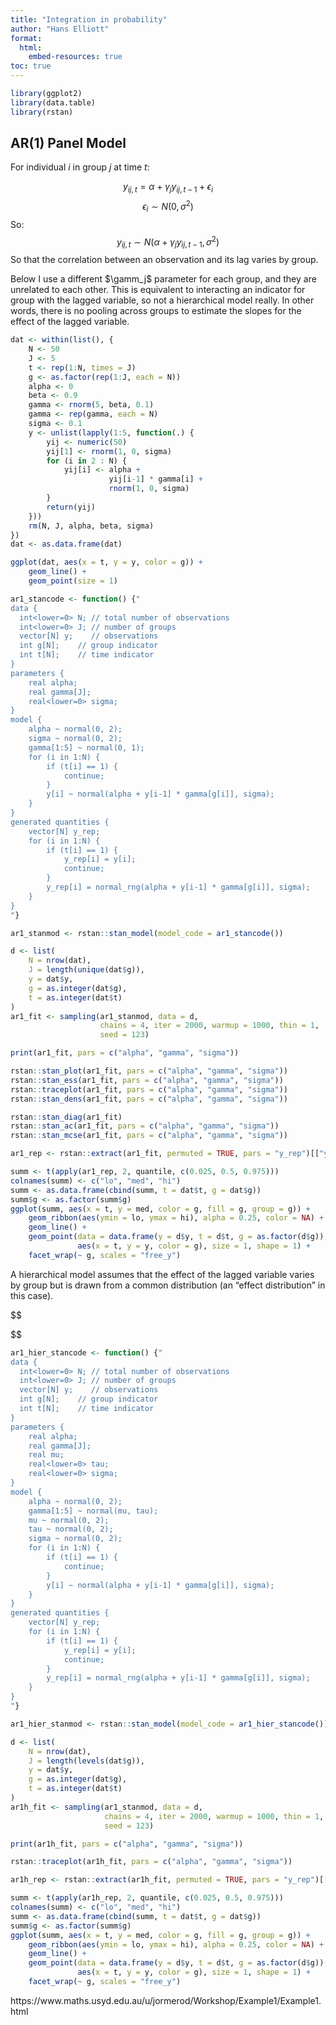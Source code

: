 ```yaml
---
title: "Integration in probability"
author: "Hans Elliott"
format:
  html:
    embed-resources: true
toc: true
---
```


```r
library(ggplot2)
library(data.table)
library(rstan)
```


## AR(1) Panel Model

For individual $i$ in group $j$ at time $t$:  

$$y_{ij,t} = \alpha + \gamma_j y_{ij,t-1} + \epsilon_i$$
$$\epsilon_i \sim N(0, \sigma^2)$$
So:
$$y_{ij,t} \sim N(\alpha + \gamma_j y_{ij, t-1}, \sigma^2)$$
So that the correlation between an observation and its lag varies by group.  

Below I use a different $\gamm_j$ parameter for each group, and they are unrelated to each other. This is equivalent to interacting an indicator for group with the lagged variable, so not a hierarchical model really. In other words, there is no pooling across groups to estimate the slopes for the effect of the lagged variable.  


```r
dat <- within(list(), {
    N <- 50
    J <- 5
    t <- rep(1:N, times = J)
    g <- as.factor(rep(1:J, each = N))
    alpha <- 0
    beta <- 0.9
    gamma <- rnorm(5, beta, 0.1)
    gamma <- rep(gamma, each = N)
    sigma <- 0.1
    y <- unlist(lapply(1:5, function(.) {
        yij <- numeric(50)
        yij[1] <- rnorm(1, 0, sigma)
        for (i in 2 : N) {
            yij[i] <- alpha +
                      yij[i-1] * gamma[i] +
                      rnorm(1, 0, sigma)
        }
        return(yij)
    }))
    rm(N, J, alpha, beta, sigma)
})
dat <- as.data.frame(dat)

ggplot(dat, aes(x = t, y = y, color = g)) + 
    geom_line() +
    geom_point(size = 1)

```

```r
ar1_stancode <- function() {"
data {
  int<lower=0> N; // total number of observations
  int<lower=0> J; // number of groups
  vector[N] y;    // observations
  int g[N];    // group indicator
  int t[N];    // time indicator
}
parameters {
    real alpha;
    real gamma[J];
    real<lower=0> sigma;
}
model {
    alpha ~ normal(0, 2);
    sigma ~ normal(0, 2);
    gamma[1:5] ~ normal(0, 1);
    for (i in 1:N) {
        if (t[i] == 1) {
            continue;
        }
        y[i] ~ normal(alpha + y[i-1] * gamma[g[i]], sigma); 
    }
}
generated quantities {
    vector[N] y_rep;
    for (i in 1:N) {
        if (t[i] == 1) {
            y_rep[i] = y[i];
            continue;
        }
        y_rep[i] = normal_rng(alpha + y[i-1] * gamma[g[i]], sigma);
    }
}
"}

```


```r
ar1_stanmod <- rstan::stan_model(model_code = ar1_stancode())

d <- list(
    N = nrow(dat),
    J = length(unique(dat$g)),
    y = dat$y,
    g = as.integer(dat$g),
    t = as.integer(dat$t)
)
ar1_fit <- sampling(ar1_stanmod, data = d,
                    chains = 4, iter = 2000, warmup = 1000, thin = 1,
                    seed = 123)

print(ar1_fit, pars = c("alpha", "gamma", "sigma"))
```

```r
rstan::stan_plot(ar1_fit, pars = c("alpha", "gamma", "sigma"))
rstan::stan_ess(ar1_fit, pars = c("alpha", "gamma", "sigma"))
rstan::traceplot(ar1_fit, pars = c("alpha", "gamma", "sigma"))
rstan::stan_dens(ar1_fit, pars = c("alpha", "gamma", "sigma"))

rstan::stan_diag(ar1_fit)
rstan::stan_ac(ar1_fit, pars = c("alpha", "gamma", "sigma"))
rstan::stan_mcse(ar1_fit, pars = c("alpha", "gamma", "sigma"))
```


```r
ar1_rep <- rstan::extract(ar1_fit, permuted = TRUE, pars = "y_rep")[["y_rep"]]

summ <- t(apply(ar1_rep, 2, quantile, c(0.025, 0.5, 0.975)))
colnames(summ) <- c("lo", "med", "hi")
summ <- as.data.frame(cbind(summ, t = dat$t, g = dat$g))
summ$g <- as.factor(summ$g)
ggplot(summ, aes(x = t, y = med, color = g, fill = g, group = g)) +
    geom_ribbon(aes(ymin = lo, ymax = hi), alpha = 0.25, color = NA) +
    geom_line() +
    geom_point(data = data.frame(y = d$y, t = d$t, g = as.factor(d$g)),
               aes(x = t, y = y, color = g), size = 1, shape = 1) +
    facet_wrap(~ g, scales = "free_y")

```



A hierarchical model assumes that the effect of the lagged variable varies by group but is drawn from a common distribution (an "effect distribution" in this case).

$$
\begin{aligned}
y_{ij,t} & = \alpha + \gamma_j y_{ij,t-1} + \epsilon_i \\
\gamma_j & \sim N(\mu, \tau^2) \\
\epsilon_i & \sim N(0, \sigma^2) \\
\tau^2 & \sim prior \\  
\sigma^2 & \sim prior

\end{aligned}
$$

```r
ar1_hier_stancode <- function() {"
data {
  int<lower=0> N; // total number of observations
  int<lower=0> J; // number of groups
  vector[N] y;    // observations
  int g[N];    // group indicator
  int t[N];    // time indicator
}
parameters {
    real alpha;
    real gamma[J];
    real mu;
    real<lower=0> tau;
    real<lower=0> sigma;
}
model {
    alpha ~ normal(0, 2);
    gamma[1:5] ~ normal(mu, tau);
    mu ~ normal(0, 2);
    tau ~ normal(0, 2);
    sigma ~ normal(0, 2);
    for (i in 1:N) {
        if (t[i] == 1) {
            continue;
        }
        y[i] ~ normal(alpha + y[i-1] * gamma[g[i]], sigma); 
    }
}
generated quantities {
    vector[N] y_rep;
    for (i in 1:N) {
        if (t[i] == 1) {
            y_rep[i] = y[i];
            continue;
        }
        y_rep[i] = normal_rng(alpha + y[i-1] * gamma[g[i]], sigma);
    }
}
"}
```

```r
ar1_hier_stanmod <- rstan::stan_model(model_code = ar1_hier_stancode())

d <- list(
    N = nrow(dat),
    J = length(levels(dat$g)),
    y = dat$y,
    g = as.integer(dat$g),
    t = as.integer(dat$t)
)
ar1h_fit <- sampling(ar1_stanmod, data = d,
                     chains = 4, iter = 2000, warmup = 1000, thin = 1,
                     seed = 123)

print(ar1h_fit, pars = c("alpha", "gamma", "sigma"))
```

```r
rstan::traceplot(ar1h_fit, pars = c("alpha", "gamma", "sigma"))
```

```r
ar1h_rep <- rstan::extract(ar1h_fit, permuted = TRUE, pars = "y_rep")[["y_rep"]]

summ <- t(apply(ar1h_rep, 2, quantile, c(0.025, 0.5, 0.975)))
colnames(summ) <- c("lo", "med", "hi")
summ <- as.data.frame(cbind(summ, t = dat$t, g = dat$g))
summ$g <- as.factor(summ$g)
ggplot(summ, aes(x = t, y = med, color = g, fill = g, group = g)) +
    geom_ribbon(aes(ymin = lo, ymax = hi), alpha = 0.25, color = NA) +
    geom_line() +
    geom_point(data = data.frame(y = d$y, t = d$t, g = as.factor(d$g)),
               aes(x = t, y = y, color = g), size = 1, shape = 1) +
    facet_wrap(~ g, scales = "free_y")

```


https://www.maths.usyd.edu.au/u/jormerod/Workshop/Example1/Example1.html

